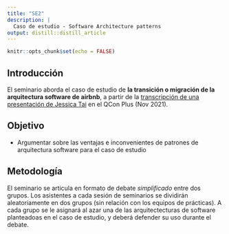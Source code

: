 ```yaml
---
title: "SE2"
description: |
  Caso de estudio - Software Architecture patterns
output: distill::distill_article
---
```


```r
knitr::opts_chunk$set(echo = FALSE)
```

## Introducción 

El seminario aborda el caso de estudio de **la transición o migración de la arquitectura software de airbnb**, a partir de la [transcripción de una presentación de Jessica Tai](https://www.infoq.com/presentations/airbnb-culture-soa/) en el QCon Plus (Nov 2021). 

## Objetivo

- Argumentar sobre las ventajas e inconvenientes de patrones de arquitectura software para el caso de estudio

## Metodología

El seminario se articula en formato de debate *simplificado* entre dos grupos. Los asistentes a cada sesión de seminarios se dividirán aleatoriamente en dos grupos (sin relación con los equipos de prácticas). A cada grupo se le asignará al azar una de las arquitectecturas de software planteadoas en el caso de estudio, y deberá defender su uso durante el debate.

